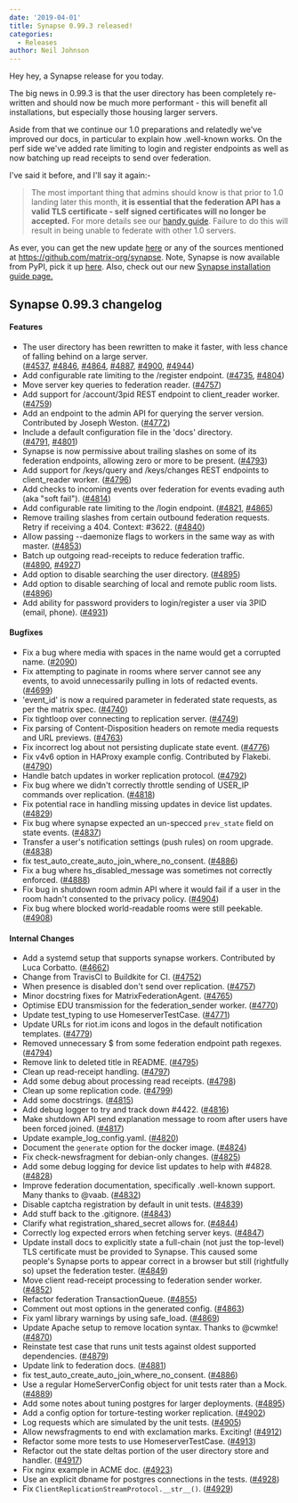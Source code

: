 ```yaml
---
date: '2019-04-01'
title: Synapse 0.99.3 released!
categories:
  - Releases
author: Neil Johnson
---
```


Hey hey, a Synapse release for you today.

The big news in 0.99.3 is that the user directory has been completely re-written and should now be much more performant - this will benefit all installations, but especially those housing larger servers.

Aside from that we continue our 1.0 preparations and relatedly we've improved our docs, in particular to explain how .well-known works. On the perf side we've added rate limiting to login and register endpoints as well as now batching up read receipts to send over federation.

I've said it before, and I'll say it again:-
<blockquote>The most important thing that admins should know is that prior to 1.0 landing later this month, <strong>it is essential that the federation API has a valid TLS certificate - self signed certificates will no longer be accepted.</strong> For more details see our <a href="https://github.com/matrix-org/synapse/blob/master/docs/MSC1711_certificates_FAQ.md">handy guide</a>. Failure to do this will result in being unable to federate with other 1.0 servers.</blockquote>
As ever, you can get the new update <a href="https://github.com/matrix-org/synapse/releases/tag/v0.99.3">here</a> or any of the sources mentioned at <a href="https://github.com/matrix-org/synapse">https://github.com/matrix-org/synapse</a>. Note, Synapse is now available from PyPI, pick it up <a href="https://pypi.org/project/matrix-synapse/">here</a>. Also, check out our new <a href="/docs/guides/installing-synapse">Synapse installation guide page.</a>
<h2>Synapse 0.99.3 changelog</h2>
<h4><a id="user-content-features" class="anchor" href="https://github.com/matrix-org/synapse/blob/master/CHANGES.md#features" aria-hidden="true"></a>Features</h4>
<ul>
 	<li>The user directory has been rewritten to make it faster, with less chance of falling behind on a large server. (<a href="https://github.com/matrix-org/synapse/issues/4537">#4537</a>, <a href="https://github.com/matrix-org/synapse/issues/4846">#4846</a>, <a href="https://github.com/matrix-org/synapse/issues/4864">#4864</a>, <a href="https://github.com/matrix-org/synapse/issues/4887">#4887</a>, <a href="https://github.com/matrix-org/synapse/issues/4900">#4900</a>, <a href="https://github.com/matrix-org/synapse/issues/4944">#4944</a>)</li>
 	<li>Add configurable rate limiting to the /register endpoint. (<a href="https://github.com/matrix-org/synapse/issues/4735">#4735</a>, <a href="https://github.com/matrix-org/synapse/issues/4804">#4804</a>)</li>
 	<li>Move server key queries to federation reader. (<a href="https://github.com/matrix-org/synapse/issues/4757">#4757</a>)</li>
 	<li>Add support for /account/3pid REST endpoint to client_reader worker. (<a href="https://github.com/matrix-org/synapse/issues/4759">#4759</a>)</li>
 	<li>Add an endpoint to the admin API for querying the server version. Contributed by Joseph Weston. (<a href="https://github.com/matrix-org/synapse/issues/4772">#4772</a>)</li>
 	<li>Include a default configuration file in the 'docs' directory. (<a href="https://github.com/matrix-org/synapse/issues/4791">#4791</a>, <a href="https://github.com/matrix-org/synapse/issues/4801">#4801</a>)</li>
 	<li>Synapse is now permissive about trailing slashes on some of its federation endpoints, allowing zero or more to be present. (<a href="https://github.com/matrix-org/synapse/issues/4793">#4793</a>)</li>
 	<li>Add support for /keys/query and /keys/changes REST endpoints to client_reader worker. (<a href="https://github.com/matrix-org/synapse/issues/4796">#4796</a>)</li>
 	<li>Add checks to incoming events over federation for events evading auth (aka "soft fail"). (<a href="https://github.com/matrix-org/synapse/issues/4814">#4814</a>)</li>
 	<li>Add configurable rate limiting to the /login endpoint. (<a href="https://github.com/matrix-org/synapse/issues/4821">#4821</a>, <a href="https://github.com/matrix-org/synapse/issues/4865">#4865</a>)</li>
 	<li>Remove trailing slashes from certain outbound federation requests. Retry if receiving a 404. Context: #3622. (<a href="https://github.com/matrix-org/synapse/issues/4840">#4840</a>)</li>
 	<li>Allow passing --daemonize flags to workers in the same way as with master. (<a href="https://github.com/matrix-org/synapse/issues/4853">#4853</a>)</li>
 	<li>Batch up outgoing read-receipts to reduce federation traffic. (<a href="https://github.com/matrix-org/synapse/issues/4890">#4890</a>, <a href="https://github.com/matrix-org/synapse/issues/4927">#4927</a>)</li>
 	<li>Add option to disable searching the user directory. (<a href="https://github.com/matrix-org/synapse/issues/4895">#4895</a>)</li>
 	<li>Add option to disable searching of local and remote public room lists. (<a href="https://github.com/matrix-org/synapse/issues/4896">#4896</a>)</li>
 	<li>Add ability for password providers to login/register a user via 3PID (email, phone). (<a href="https://github.com/matrix-org/synapse/issues/4931">#4931</a>)</li>
</ul>
<h4><a id="user-content-bugfixes" class="anchor" href="https://github.com/matrix-org/synapse/blob/master/CHANGES.md#bugfixes" aria-hidden="true"></a>Bugfixes</h4>
<ul>
 	<li>Fix a bug where media with spaces in the name would get a corrupted name. (<a href="https://github.com/matrix-org/synapse/issues/2090">#2090</a>)</li>
 	<li>Fix attempting to paginate in rooms where server cannot see any events, to avoid unnecessarily pulling in lots of redacted events. (<a href="https://github.com/matrix-org/synapse/issues/4699">#4699</a>)</li>
 	<li>'event_id' is now a required parameter in federated state requests, as per the matrix spec. (<a href="https://github.com/matrix-org/synapse/issues/4740">#4740</a>)</li>
 	<li>Fix tightloop over connecting to replication server. (<a href="https://github.com/matrix-org/synapse/issues/4749">#4749</a>)</li>
 	<li>Fix parsing of Content-Disposition headers on remote media requests and URL previews. (<a href="https://github.com/matrix-org/synapse/issues/4763">#4763</a>)</li>
 	<li>Fix incorrect log about not persisting duplicate state event. (<a href="https://github.com/matrix-org/synapse/issues/4776">#4776</a>)</li>
 	<li>Fix v4v6 option in HAProxy example config. Contributed by Flakebi. (<a href="https://github.com/matrix-org/synapse/issues/4790">#4790</a>)</li>
 	<li>Handle batch updates in worker replication protocol. (<a href="https://github.com/matrix-org/synapse/issues/4792">#4792</a>)</li>
 	<li>Fix bug where we didn't correctly throttle sending of USER_IP commands over replication. (<a href="https://github.com/matrix-org/synapse/issues/4818">#4818</a>)</li>
 	<li>Fix potential race in handling missing updates in device list updates. (<a href="https://github.com/matrix-org/synapse/issues/4829">#4829</a>)</li>
 	<li>Fix bug where synapse expected an un-specced <code>prev_state</code> field on state events. (<a href="https://github.com/matrix-org/synapse/issues/4837">#4837</a>)</li>
 	<li>Transfer a user's notification settings (push rules) on room upgrade. (<a href="https://github.com/matrix-org/synapse/issues/4838">#4838</a>)</li>
 	<li>fix test_auto_create_auto_join_where_no_consent. (<a href="https://github.com/matrix-org/synapse/issues/4886">#4886</a>)</li>
 	<li>Fix a bug where hs_disabled_message was sometimes not correctly enforced. (<a href="https://github.com/matrix-org/synapse/issues/4888">#4888</a>)</li>
 	<li>Fix bug in shutdown room admin API where it would fail if a user in the room hadn't consented to the privacy policy. (<a href="https://github.com/matrix-org/synapse/issues/4904">#4904</a>)</li>
 	<li>Fix bug where blocked world-readable rooms were still peekable. (<a href="https://github.com/matrix-org/synapse/issues/4908">#4908</a>)</li>
</ul>
<h4><a id="user-content-internal-changes" class="anchor" href="https://github.com/matrix-org/synapse/blob/master/CHANGES.md#internal-changes" aria-hidden="true"></a>Internal Changes</h4>
<ul>
 	<li>Add a systemd setup that supports synapse workers. Contributed by Luca Corbatto. (<a href="https://github.com/matrix-org/synapse/issues/4662">#4662</a>)</li>
 	<li>Change from TravisCI to Buildkite for CI. (<a href="https://github.com/matrix-org/synapse/issues/4752">#4752</a>)</li>
 	<li>When presence is disabled don't send over replication. (<a href="https://github.com/matrix-org/synapse/issues/4757">#4757</a>)</li>
 	<li>Minor docstring fixes for MatrixFederationAgent. (<a href="https://github.com/matrix-org/synapse/issues/4765">#4765</a>)</li>
 	<li>Optimise EDU transmission for the federation_sender worker. (<a href="https://github.com/matrix-org/synapse/issues/4770">#4770</a>)</li>
 	<li>Update test_typing to use HomeserverTestCase. (<a href="https://github.com/matrix-org/synapse/issues/4771">#4771</a>)</li>
 	<li>Update URLs for riot.im icons and logos in the default notification templates. (<a href="https://github.com/matrix-org/synapse/issues/4779">#4779</a>)</li>
 	<li>Removed unnecessary $ from some federation endpoint path regexes. (<a href="https://github.com/matrix-org/synapse/issues/4794">#4794</a>)</li>
 	<li>Remove link to deleted title in README. (<a href="https://github.com/matrix-org/synapse/issues/4795">#4795</a>)</li>
 	<li>Clean up read-receipt handling. (<a href="https://github.com/matrix-org/synapse/issues/4797">#4797</a>)</li>
 	<li>Add some debug about processing read receipts. (<a href="https://github.com/matrix-org/synapse/issues/4798">#4798</a>)</li>
 	<li>Clean up some replication code. (<a href="https://github.com/matrix-org/synapse/issues/4799">#4799</a>)</li>
 	<li>Add some docstrings. (<a href="https://github.com/matrix-org/synapse/issues/4815">#4815</a>)</li>
 	<li>Add debug logger to try and track down #4422. (<a href="https://github.com/matrix-org/synapse/issues/4816">#4816</a>)</li>
 	<li>Make shutdown API send explanation message to room after users have been forced joined. (<a href="https://github.com/matrix-org/synapse/issues/4817">#4817</a>)</li>
 	<li>Update example_log_config.yaml. (<a href="https://github.com/matrix-org/synapse/issues/4820">#4820</a>)</li>
 	<li>Document the <code>generate</code> option for the docker image. (<a href="https://github.com/matrix-org/synapse/issues/4824">#4824</a>)</li>
 	<li>Fix check-newsfragment for debian-only changes. (<a href="https://github.com/matrix-org/synapse/issues/4825">#4825</a>)</li>
 	<li>Add some debug logging for device list updates to help with #4828. (<a href="https://github.com/matrix-org/synapse/issues/4828">#4828</a>)</li>
 	<li>Improve federation documentation, specifically .well-known support. Many thanks to @vaab. (<a href="https://github.com/matrix-org/synapse/issues/4832">#4832</a>)</li>
 	<li>Disable captcha registration by default in unit tests. (<a href="https://github.com/matrix-org/synapse/issues/4839">#4839</a>)</li>
 	<li>Add stuff back to the .gitignore. (<a href="https://github.com/matrix-org/synapse/issues/4843">#4843</a>)</li>
 	<li>Clarify what registration_shared_secret allows for. (<a href="https://github.com/matrix-org/synapse/issues/4844">#4844</a>)</li>
 	<li>Correctly log expected errors when fetching server keys. (<a href="https://github.com/matrix-org/synapse/issues/4847">#4847</a>)</li>
 	<li>Update install docs to explicitly state a full-chain (not just the top-level) TLS certificate must be provided to Synapse. This caused some people's Synapse ports to appear correct in a browser but still (rightfully so) upset the federation tester. (<a href="https://github.com/matrix-org/synapse/issues/4849">#4849</a>)</li>
 	<li>Move client read-receipt processing to federation sender worker. (<a href="https://github.com/matrix-org/synapse/issues/4852">#4852</a>)</li>
 	<li>Refactor federation TransactionQueue. (<a href="https://github.com/matrix-org/synapse/issues/4855">#4855</a>)</li>
 	<li>Comment out most options in the generated config. (<a href="https://github.com/matrix-org/synapse/issues/4863">#4863</a>)</li>
 	<li>Fix yaml library warnings by using safe_load. (<a href="https://github.com/matrix-org/synapse/issues/4869">#4869</a>)</li>
 	<li>Update Apache setup to remove location syntax. Thanks to @cwmke! (<a href="https://github.com/matrix-org/synapse/issues/4870">#4870</a>)</li>
 	<li>Reinstate test case that runs unit tests against oldest supported dependencies. (<a href="https://github.com/matrix-org/synapse/issues/4879">#4879</a>)</li>
 	<li>Update link to federation docs. (<a href="https://github.com/matrix-org/synapse/issues/4881">#4881</a>)</li>
 	<li>fix test_auto_create_auto_join_where_no_consent. (<a href="https://github.com/matrix-org/synapse/issues/4886">#4886</a>)</li>
 	<li>Use a regular HomeServerConfig object for unit tests rater than a Mock. (<a href="https://github.com/matrix-org/synapse/issues/4889">#4889</a>)</li>
 	<li>Add some notes about tuning postgres for larger deployments. (<a href="https://github.com/matrix-org/synapse/issues/4895">#4895</a>)</li>
 	<li>Add a config option for torture-testing worker replication. (<a href="https://github.com/matrix-org/synapse/issues/4902">#4902</a>)</li>
 	<li>Log requests which are simulated by the unit tests. (<a href="https://github.com/matrix-org/synapse/issues/4905">#4905</a>)</li>
 	<li>Allow newsfragments to end with exclamation marks. Exciting! (<a href="https://github.com/matrix-org/synapse/issues/4912">#4912</a>)</li>
 	<li>Refactor some more tests to use HomeserverTestCase. (<a href="https://github.com/matrix-org/synapse/issues/4913">#4913</a>)</li>
 	<li>Refactor out the state deltas portion of the user directory store and handler. (<a href="https://github.com/matrix-org/synapse/issues/4917">#4917</a>)</li>
 	<li>Fix nginx example in ACME doc. (<a href="https://github.com/matrix-org/synapse/issues/4923">#4923</a>)</li>
 	<li>Use an explicit dbname for postgres connections in the tests. (<a href="https://github.com/matrix-org/synapse/issues/4928">#4928</a>)</li>
 	<li>Fix <code>ClientReplicationStreamProtocol.__str__()</code>. (<a href="https://github.com/matrix-org/synapse/issues/4929">#4929</a>)</li>
</ul>